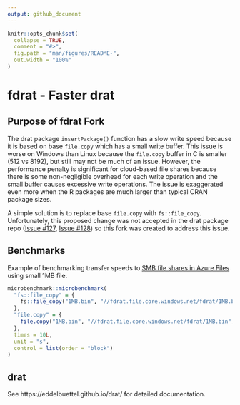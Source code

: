 ```yaml
---
output: github_document
---
```


<!-- README.md is generated from README.Rmd. Please edit that file -->

```r
knitr::opts_chunk$set(
  collapse = TRUE,
  comment = "#>",
  fig.path = "man/figures/README-",
  out.width = "100%"
)
```

# fdrat - Faster drat

<!-- badges: start -->
<!-- badges: end -->

## Purpose of fdrat Fork

The drat package `insertPackage()` function has a slow write speed because it is based on base `file.copy` which has a small write buffer. This issue is worse on Windows than Linux because the `file.copy` buffer in C is smaller (512 vs 8192), but still may not be much of an issue. However, the performance penalty is significant for cloud-based file shares because there is some non-negligible overhead for each write operation and the small buffer causes excessive write operations. The issue is exaggerated even more when the R packages are much larger than typical CRAN package sizes.

A simple solution is to replace base `file.copy` with `fs::file_copy`. Unfortunately, this proposed change was not accepted in the drat package repo ([Issue #127](https://github.com/eddelbuettel/drat/issues/127), [Issue #128](https://github.com/eddelbuettel/drat/issues/128)) so this fork was created to address this issue.

## Benchmarks
Example of benchmarking transfer speeds to [SMB file shares in Azure Files](https://docs.microsoft.com/en-us/azure/storage/files/files-smb-protocol?tabs=azure-portal) using small 1MB file. 

```r
microbenchmark::microbenchmark(
  "fs::file_copy" = {
    fs::file_copy("1MB.bin", "//fdrat.file.core.windows.net/fdrat/1MB.bin", overwrite = TRUE)
  },
  "file.copy" = {
    file.copy("1MB.bin", "//fdrat.file.core.windows.net/fdrat/1MB.bin", overwrite = TRUE)
  },
  times = 10L,
  unit = "s",
  control = list(order = "block")
)
```

## drat
See https://eddelbuettel.github.io/drat/ for detailed documentation.